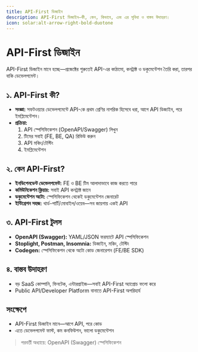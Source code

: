 ```yaml
---
title: API-First ডিজাইন
description: API-First ডিজাইন—কী, কেন, কিভাবে, এবং এর সুবিধা ও বাস্তব উদাহরণ।
icon: solar:alt-arrow-right-bold-duotone
---
```


# API-First ডিজাইন

API-First ডিজাইন মানে হচ্ছে—প্রজেক্টের শুরুতেই API-এর কাঠামো, কনট্রাক্ট ও ডকুমেন্টেশন তৈরি করা, তারপর বাকি ডেভেলপমেন্ট।

## ১. API-First কী?
- **সংজ্ঞা:** সফটওয়্যার ডেভেলপমেন্টে API-কে প্রথম শ্রেণির নাগরিক হিসেবে ধরা, আগে API ডিজাইন, পরে ইমপ্লিমেন্টেশন।
- **প্রক্রিয়া:**
  1. API স্পেসিফিকেশন (OpenAPI/Swagger) লিখুন
  2. টিমের সবাই (FE, BE, QA) রিভিউ করুন
  3. API মকিং/টেস্টিং
  4. ইমপ্লিমেন্টেশন

## ২. কেন API-First?
- **ইনডিপেনডেন্ট ডেভেলপমেন্ট:** FE ও BE টিম আলাদাভাবে কাজ করতে পারে
- **কমিউনিকেশন ক্লিয়ার:** সবাই API কনট্রাক্ট জানে
- **ডকুমেন্টেশন অটো:** স্পেসিফিকেশন থেকেই ডকুমেন্টেশন জেনারেট
- **ইন্টিগ্রেশন সহজ:** থার্ড-পার্টি/মোবাইল/ওয়েব—সব জায়গায় একই API

## ৩. API-First টুলস
- **OpenAPI (Swagger):** YAML/JSON ফরম্যাটে API স্পেসিফিকেশন
- **Stoplight, Postman, Insomnia:** ডিজাইন, মকিং, টেস্টিং
- **Codegen:** স্পেসিফিকেশন থেকে অটো কোড জেনারেশন (FE/BE SDK)

## ৪. বাস্তব উদাহরণ
- বড় SaaS কোম্পানি, ফিনটেক, এন্টারপ্রাইজ—সবাই API-First অ্যাপ্রোচ ফলো করে
- Public API/Developer Platform বানাতে API-First অপরিহার্য

## সংক্ষেপে
- API-First ডিজাইন মানে—আগে API, পরে কোড
- এতে ডেভেলপমেন্ট ফাস্ট, কম কনফিউশন, ভালো ডকুমেন্টেশন

> পরবর্তী অধ্যায়ে: OpenAPI (Swagger) স্পেসিফিকেশন
